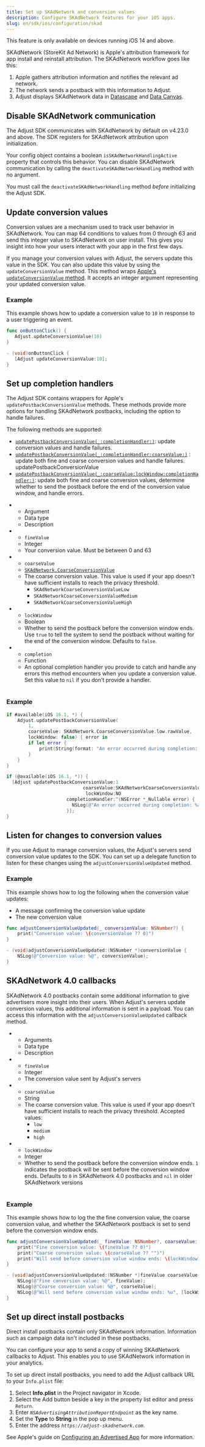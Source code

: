 ```yaml
---
title: Set up SKAdNetwork and conversion values
description: Configure SKAdNetwork features for your iOS apps.
slug: en/sdk/ios/configuration/skad
---
```



<Callout type="important">

This feature is only available on devices running iOS 14 and above.

</Callout>

<Abbr>SKAdNetwork (StoreKit Ad Network)</Abbr> is Apple's attribution framework for app install and reinstall attribution. The SKAdNetwork workflow goes like this:

1. Apple gathers attribution information and notifies the relevant ad network.
2. The network sends a postback with this information to Adjust.
3. Adjust displays SKAdNetwork data in [Datascape](https://help.adjust.com/en/article/datascape) and [Data Canvas](https://help.adjust.com/en/classic/article/data-canvas-classic).

## Disable SKAdNetwork communication

The Adjust SDK communicates with SKAdNetwork by default on v4.23.0 and above. The SDK registers for SKAdNetwork attribution upon initialization.

Your config object contains a boolean `isSKAdNetworkHandlingActive` property that controls this behavior. You can disable SKAdNetwork communication by calling the `deactivateSKAdNetworkHandling` method with no argument.

<Callout type="important">

You must call the `deactivateSKAdNetworkHandling` method *before* initializing the Adjust SDK.

</Callout>

<DeactivateSKAdNetworkHandling />

## Update conversion values

Conversion values are a mechanism used to track user behavior in SKAdNetwork. You can map 64 conditions to values from 0 through 63 and send this integer value to SKAdNetwork on user install. This gives you insight into how your users interact with your app in the first few days.

If you manage your conversion values with Adjust, the servers update this value in the SDK. You can also update this value by using the `updateConversionValue` method. This method wraps [Apple's `updateConversionValue` method](https://developer.apple.com/documentation/storekit/skadnetwork/3566697-updateconversionvalue). It accepts an integer argument representing your updated conversion value.

<UpdateConversionValue />

### Example

This example shows how to update a conversion value to `10` in response to a user triggering an event.

<Tabs>
<Tab title="Swift" sync="swift">

```swift
func onButtonClick() {
   Adjust.updateConversionValue(10)
}
```

</Tab>
<Tab title="Objective-C" sync="objc">

```objective-c
- (void)onButtonClick {
   [Adjust updateConversionValue:10];
}
```

</Tab>
</Tabs>

## Set up completion handlers

The Adjust SDK contains wrappers for Apple's `updatePostbackConversionValue` methods. These methods provide more options for handling SKAdNetwork postbacks, including the option to handle failures.

The following methods are supported:

* [`updatePostbackConversionValue(_:completionHandler:)`](https://developer.apple.com/documentation/storekit/skadnetwork/3919928-updatepostbackconversionvalue): update conversion values and handle failures.
* [`updatePostbackConversionValue(_:completionHandler:coarseValue:)`](https://developer.apple.com/documentation/storekit/skadnetwork/4090669-updatepostbackconversionvalue/) : update both fine and coarse conversion values and handle failures.
updatePostbackConversionValue
* [`updatePostbackConversionValue(_:coarseValue:lockWindow:completionHandler:)`](https://developer.apple.com/documentation/storekit/skadnetwork/4097267-updatepostbackconversionvalue): update both fine and coarse conversion values, determine whether to send the postback before the end of the conversion value window, and handle errors.

<Table list>

* - Argument
   - Data type
   - Description
* - `fineValue`
   - Integer
   - Your conversion value. Must be between 0 and 63
* - `coarseValue`
   - [`SKAdNetwork.CoarseConversionValue`](https://developer.apple.com/documentation/storekit/skadnetwork/coarseconversionvalue)
   - The coarse conversion value. This value is used if your app doesn't have sufficient installs to reach the privacy threshold.
      * `SKAdNetworkCoarseConversionValueLow`
      * `SKAdNetworkCoarseConversionValueMedium`
      * `SKAdNetworkCoarseConversionValueHigh`
* - `lockWindow`
   - Boolean
   - Whether to send the postback before the conversion window ends. Use `true` to tell the system to send the postback without waiting for the end of the conversion window. Defaults to `false`.
* - `completion`
   - Function
   - An optional completion handler you provide to catch and handle any errors this method encounters when you update a conversion value. Set this value to `nil` if you don’t provide a handler.

</Table>

### Example

<Tabs>
<Tab title="Swift" sync="swift">

```swift
if #available(iOS 16.1, *) {
    Adjust.updatePostbackConversionValue(
        1,
        coarseValue: SKAdNetwork.CoarseConversionValue.low.rawValue,
        lockWindow: false) { error in
        if let error {
            print(String(format: "An error occurred during completion: %a", error))
        }
    }
}
```

</Tab>
<Tab title="Objective-C" sync="objc">

```objective-c
if (@available(iOS 16.1, *)) {
  [Adjust updatePostbackConversionValue:1
                            coarseValue:SKAdNetworkCoarseConversionValueLow
                             lockWindow:NO
                      completionHandler:^(NSError *_Nullable error) {
                        NSLog(@"An error occurred during completion: %a", error);
                      }];
}
```

</Tab>
</Tabs>

## Listen for changes to conversion values

If you use Adjust to manage conversion values, the Adjust's servers send conversion value updates to the SDK. You can set up a delegate function to listen for these changes using the `adjustConversionValueUpdated` method.

### Example

This example shows how to log the following when the conversion value updates:

* A message confirming the conversion value update
* The new conversion value

<Tabs>
<Tab title="Swift" sync="swift">

```swift
func adjustConversionValueUpdated(_ conversionValue: NSNumber?) {
    print("Conversion value: \(conversionValue ?? 0)")
}
```

</Tab>
<Tab title="Objective-C" sync="objc">

```objective-c
- (void)adjustConversionValueUpdated:(NSNumber *)conversionValue {
    NSLog(@"Conversion value: %@", conversionValue);
}
```

</Tab>
</Tabs>

## SKAdNetwork 4.0 callbacks

SKAdNetwork 4.0 postbacks contain some additional information to give advertisers more insight into their users. When Adjust's servers update conversion values, this additional information is sent in a payload. You can access this information with the `adjustConversionValueUpdated` callback method.

<Table list>

* - Arguments
   - Data type
   - Description
* - `fineValue`
   - Integer
   - The conversion value sent by Adjust's servers
* - `coarseValue`
   - String
   - The coarse conversion value. This value is used if your app doesn't have sufficient installs to reach the privacy threshold. Accepted values:
      * `low`
      * `medium`
      * `high`
* - `lockWindow`
   - Integer
   - Whether to send the postback before the conversion window ends. `1` indicates the postback will be sent before the conversion window ends. Defaults to `0` in SKAdNetwork 4.0 postbacks and `nil` in older SKAdNetwork versions

</Table>

### Example

This example shows how to log the the fine conversion value, the coarse conversion value, and whether the SKAdNetwork postback is set to send before the conversion window ends.

<Tabs>
<Tab title="Swift" sync="swift">

```swift
func adjustConversionValueUpdated(_ fineValue: NSNumber?, coarseValue: String?, lockWindow: NSNumber?) {
    print("Fine conversion value: \(fineValue ?? 0)")
    print("Coarse conversion value: \(coarseValue ?? "")")
    print("Will send before conversion value window ends: \(lockWindow?.boolValue ?? nil)")
}
```

</Tab>
<Tab title="Objective-C" sync="objc">

```objective-c
- (void)adjustConversionValueUpdated:(NSNumber *)fineValue coarseValue:(NSString *)coarseValue lockWindow:(NSNumber *)lockWindow {
    NSLog(@"Fine conversion value: %@", fineValue);
    NSLog(@"Coarse conversion value: %@", coarseValue);
    NSLog(@"Will send before conversion value window ends: %u", [lockWindow boolValue]);
}
```

</Tab>
</Tabs>

## Set up direct install postbacks

<Callout type="note">

Direct install postbacks contain only SKAdNetwork information. Information such as campaign data isn't included in these postbacks.

</Callout>

You can configure your app to send a copy of winning SKAdNetwork callbacks to Adjust. This enables you to use SKAdNetwork information in your analytics.

To set up direct install postbacks, you need to add the Adjust callback URL to your `Info.plist` file:

1. Select **Info.plist** in the Project navigator in Xcode.
2. Select the Add button beside a key in the property list editor and press `Return`.
3. Enter _`NSAdvertisingAttributionReportEndpoint`_ as the key name.
4. Set the **Type** to **String** in the pop up menu.
5. Enter the address _`https://adjust-skadnetwork.com`_.

<Callout type="seealso">

See Apple's guide on [Configuring an Advertised App](https://developer.apple.com/documentation/storekit/skadnetwork/configuring_an_advertised_app) for more information.

</Callout>
